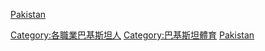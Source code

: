 [[分类:各国运动员|Pakistan]]
[[Category:各職業巴基斯坦人|Category:各職業巴基斯坦人]]
[[Category:巴基斯坦體育|Category:巴基斯坦體育]]
[[Category:亚洲运动员|Pakistan]]